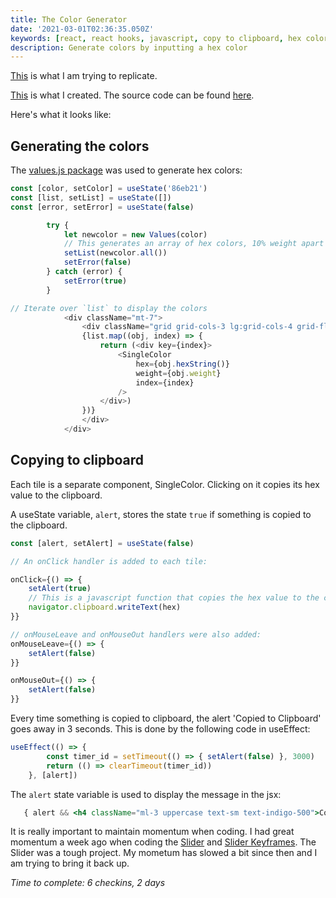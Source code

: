 ```yaml
---
title: The Color Generator
date: '2021-03-01T02:36:35.050Z'
keywords: [react, react hooks, javascript, copy to clipboard, hex color, color generator, blog]
description: Generate colors by inputting a hex color
---
```

[This](https://react-projects-9-color-generator.netlify.app/) is what I am trying to replicate. 

[This](/colorgenerator) is what I created. The source code can be found [here](https://github.com/pramam/nextjs-reactprojects/tree/main/components/12-ColorGenerator).

Here's what it looks like:

<ColorGen/>

## Generating the colors 

The [values.js package](https://github.com/noeldelgado/values.js) was used to generate hex colors:

```typescript
const [color, setColor] = useState('86eb21')
const [list, setList] = useState([])
const [error, setError] = useState(false)

        try {
            let newcolor = new Values(color)
            // This generates an array of hex colors, 10% weight apart
            setList(newcolor.all())
            setError(false)
        } catch (error) {
            setError(true)
        }

// Iterate over `list` to display the colors
            <div className="mt-7">
                <div className="grid grid-cols-3 lg:grid-cols-4 grid-flow-row gap-0">
                {list.map((obj, index) => {
                    return (<div key={index}>
                        <SingleColor
                            hex={obj.hexString()}
                            weight={obj.weight}
                            index={index}
                        />
                    </div>)
                })}
                </div>
            </div>
```

## Copying to clipboard

Each tile is a separate component, SingleColor. Clicking on it copies its hex value to the clipboard.

A useState variable, `alert`, stores the state `true` if something is copied to the clipboard.

```typescript
const [alert, setAlert] = useState(false)

// An onClick handler is added to each tile:

onClick={() => {
    setAlert(true)
    // This is a javascript function that copies the hex value to the clipboard
    navigator.clipboard.writeText(hex)
}}

// onMouseLeave and onMouseOut handlers were also added:
onMouseLeave={() => {
    setAlert(false)
}}

onMouseOut={() => {
    setAlert(false)
}}
```

Every time something is copied to clipboard, the alert 'Copied to Clipboard' goes away in 3 seconds. This is done by the following code in useEffect:

```typescript
useEffect(() => {
        const timer_id = setTimeout(() => { setAlert(false) }, 3000)
        return (() => clearTimeout(timer_id))
    }, [alert])
```


The `alert` state variable is used to display the message in the jsx:

```jsx
   { alert && <h4 className="ml-3 uppercase text-sm text-indigo-500">Copied to clipboard</h4>}
```

It is really important to maintain momentum when coding. I had great momentum a week ago when coding the [Slider](/slider) and [Slider Keyframes](/sliderkeyframe). The Slider was a tough project. My mometum has slowed a bit since then and I am trying to bring it back up.

_Time to complete: 6 checkins, 2 days_